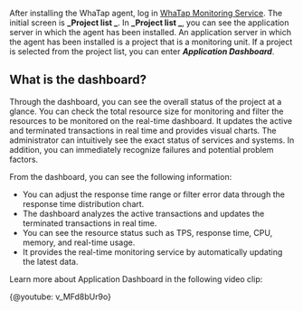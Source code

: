After installing the WhaTap agent, log in [WhaTap Monitoring Service](https://service.whatap.io). The initial screen is  **_Project list _**. In  **_Project list _**, you can see the application server in which the agent has been installed. An application server in which the agent has been installed is a project that is a monitoring unit. If a project is selected from the project list, you can enter **_Application Dashboard_**.

## What is the dashboard?

Through the dashboard, you can see the overall status of the project at a glance. You can check the total resource size for monitoring and filter the resources to be monitored on the real-time dashboard. It updates the active and terminated transactions in real time and provides visual charts. The administrator can intuitively see the exact status of services and systems. In addition, you can immediately recognize failures and potential problem factors.

From the dashboard, you can see the following information:

-   You can adjust the response time range or filter error data through the response time distribution chart.
-   The dashboard analyzes the active transactions and updates the terminated transactions in real time.
-   You can see the resource status such as TPS, response time, CPU, memory, and real-time usage.
-   It provides the real-time monitoring service by automatically updating the latest data.

Learn more about Application Dashboard in the following video clip:

{@youtube: v_MFd8bUr9o}
